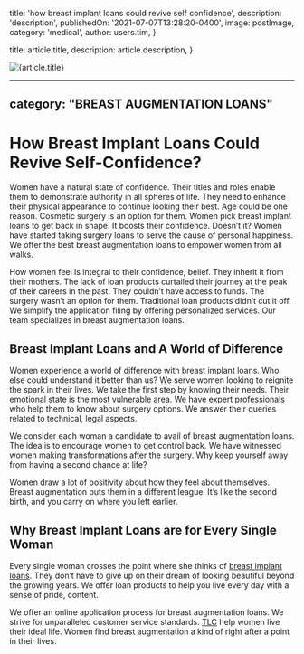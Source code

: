 
  title: 'how breast implant loans could revive self confidence',
  description: 'description',
  publishedOn: '2021-07-07T13:28:20-0400',
  image: postImage,
  category: 'medical',
  author: users.tim,
}

  title: article.title,
  description: article.description,
}


<Image src={postImage} alt={article.title} />

---
category: "BREAST AUGMENTATION LOANS"
---

# How Breast Implant Loans Could Revive Self-Confidence?

Women have a natural state of confidence. Their titles and roles enable them to demonstrate authority in all spheres of life. They need to enhance their physical appearance to continue looking their best. Age could be one reason. Cosmetic surgery is an option for them. Women pick breast implant loans to get back in shape. It boosts their confidence. Doesn’t it? Women have started taking surgery loans to serve the cause of personal happiness. We offer the best breast augmentation loans to empower women from all walks.

How women feel is integral to their confidence, belief. They inherit it from their mothers. The lack of loan products curtailed their journey at the peak of their careers in the past. They couldn’t have access to funds. The surgery wasn’t an option for them. Traditional loan products didn’t cut it off. We simplify the application filing by offering personalized services. Our team specializes in breast augmentation loans.

## Breast Implant Loans and A World of Difference

Women experience a world of difference with breast implant loans. Who else could understand it better than us? We serve women looking to reignite the spark in their lives. We take the first step by knowing their needs. Their emotional state is the most vulnerable area. We have expert professionals who help them to know about surgery options. We answer their queries related to technical, legal aspects.

We consider each woman a candidate to avail of breast augmentation loans. The idea is to encourage women to get control back. We have witnessed women making transformations after the surgery. Why keep yourself away from having a second chance at life?

Women draw a lot of positivity about how they feel about themselves. Breast augmentation puts them in a different league. It’s like the second birth, and you carry on where you left earlier.

## Why Breast Implant Loans are for Every Single Woman

Every single woman crosses the point where she thinks of [breast implant loans](https://tlc.com.au/breast-augmentation-loan/). They don’t have to give up on their dream of looking beautiful beyond the growing years. We offer loan products to help you live every day with a sense of pride, content.

We offer an online application process for breast augmentation loans. We strive for unparalleled customer service standards. [TLC](https://tlc.com.au/) help women live their ideal life. Women find breast augmentation a kind of right after a point in their lives.
